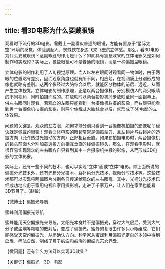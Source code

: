```yaml
---
---
---
```

title: 看3D电影为什么要戴眼镜
---




观看时下流行的3D电影，需戴上一副看似普通的眼镜，方能有置身于“星际太空”环境的感觉，体验到超人、蜘蛛侠在身边飞来飞去的立体感。那么，看3D电影为什么要戴眼镜？这副眼镜的作用是什么？如此具有震撼效果的立体电影又是如何制作和实现的？实际上，这些眼镜可不是普通的眼镜，而是一种偏振型眼镜。

立体电影的制作利用了人的视觉原理。当人以左右眼同时观看同一物体时，由于两眼的位置略有差别，因而观察角度也就有所不同，相应地，在视网膜上分别形成的像也就略有差别。这两个像经过大脑综合以后，就能区分物体的前后、远近，从而产生立体视觉。立体电影的制作原理，正是以两台摄像机，分别模仿人的两只眼睛的不同视角，同时拍摄而成的。在放映时以两台投影机同步放映至同一面银幕上，供左右眼同时观看。若观众的左眼只能看到一台摄像机拍摄的影像，而右眼只能看到另一台摄像机拍摄的影像，则两个像经过大脑综合以后，就形成了3D电影的立体效果。

问题的关键是，观众的左右眼，如何才能分别只看到一台摄像机拍摄的影像呢？秘诀就是佩戴的眼镜！观看立体电影的眼镜常常是偏振型的，且左镜片与右镜片的透振方向（允许透过光振动的方向）正好相互垂直。如果在拍摄电影时，两台摄像机的镜头前面也分别加载透振方向相互垂直的线偏振镜头，那么，在观看电影时，就很容易实现观众的左右眼各自只看到其中一台摄像机拍摄的影像，从而形成3D电影的立体影像。

实际上，还有一些不同的技术，也可以实现“立体”画或“立体”电影。除上面所说的偏振分光技术外，还有光栅分光技术、互补色分光技术、视频分时技术等。这些技术都可以实现将两幅图片分别各自传递给观众的左右眼睛。其中，光栅分光技术已经成功地应用于家用电视和家用摄影机，走进了千家万户，让人们在家里也能看3D节目了。（赵敏）





【微博士】偏振光导航

蜜蜂利用偏振光导航



蜜蜂能用天空偏振光来导航。太阳光本身并不是偏振光，穿过大气层后，受到大气分子或尘埃等颗粒的散射后，变成了偏振光。蜜蜂的复眼由许多只小眼组成，它们能感受天空的偏振光，从而确认方向。科学家从蜜蜂利用偏振光定向的本领中得到启发，师法自然，制成了用于航空和航海的偏振光天文罗盘。

【微问题】还有什么方法可以实现3D效果？

【关键词】偏振光　3D　电影